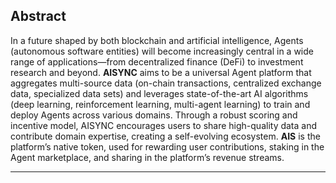 ## Abstract

In a future shaped by both blockchain and artificial intelligence, Agents (autonomous software entities) will become increasingly central in a wide range of applications—from decentralized finance (DeFi) to investment research and beyond. **AISYNC** aims to be a universal Agent platform that aggregates multi-source data (on-chain transactions, centralized exchange data, specialized data sets) and leverages state-of-the-art AI algorithms (deep learning, reinforcement learning, multi-agent learning) to train and deploy Agents across various domains. Through a robust scoring and incentive model, AISYNC encourages users to share high-quality data and contribute domain expertise, creating a self-evolving ecosystem. **AIS** is the platform’s native token, used for rewarding user contributions, staking in the Agent marketplace, and sharing in the platform’s revenue streams.

---